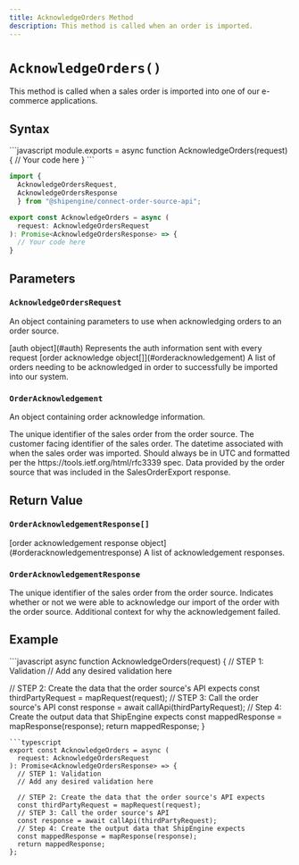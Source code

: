 ```yaml
---
title: AcknowledgeOrders Method
description: This method is called when an order is imported.
---
```



`AcknowledgeOrders()`
===========================
This method is called when a sales order is imported into one of our e-commerce applications.


Syntax
-----------------------------------------------
<CodeWrapper>
```javascript
module.exports = async function AcknowledgeOrders(request) {
  // Your code here
}
```

```typescript
import {
  AcknowledgeOrdersRequest,
  AcknowledgeOrdersResponse
  } from "@shipengine/connect-order-source-api";

export const AcknowledgeOrders = async (
  request: AcknowledgeOrdersRequest
): Promise<AcknowledgeOrdersResponse> => {
  // Your code here
}
```
</CodeWrapper>



Parameters
-----------------------------------------------

### `AcknowledgeOrdersRequest`
An object containing parameters to use when acknowledging orders to an order source.

<Reference>

  <Field name="auth" nullable={false}>
    <Type>
      [auth object](#auth)
    </Type>
    <Description>
      Represents the auth information sent with every request
    </Description>
  </Field>

  <Field name="orders" nullable={false}>
    <Type>
      [order acknowledge object[]](#orderacknowledgement)
    </Type>
    <Description>
      A list of orders needing to be acknowledged in order to successfully be imported into our system.
    </Description>
  </Field>

</Reference>

### `OrderAcknowledgement`
An object containing order acknowledge information.

<Reference>

  <Field name="order_id" type="string" nullable={false}>
    <Description>
      The unique identifier of the sales order from the order source.
    </Description>
  </Field>

  <Field name="order_number" type="string" nullable={true}>
    <Description>
      The customer facing identifier of the sales order.
    </Description>
  </Field>

  <Field name="imported_date" type="string" nullable={false}>
    <Description>
      The datetime associated with when the sales order was imported. Should always be in UTC and
      formatted per the https://tools.ietf.org/html/rfc3339 spec.
    </Description>
  </Field>

  <Field name="integration_context" type="string" nullable={true}>
    <Description>
      Data provided by the order source that was included in the SalesOrderExport response.
    </Description>
  </Field>

</Reference>

Return Value
-----------------------------------------------
### `OrderAcknowledgementResponse[]`

<Reference>
  <Field name="responses" nullable={false}>
    <Type>
      [order acknowledgement response object](#orderacknowledgementresponse)
    </Type>
    <Description>
      A list of acknowledgement responses.
    </Description>
  </Field>
</Reference>

### `OrderAcknowledgementResponse`

<Reference>

  <Field name="order_id" type="string" required={true}>
    <Description>
      The unique identifier of the sales order from the order source.
    </Description>
  </Field>

  <Field name="succeeded" type="boolean" required={true}>
    <Description>
      Indicates whether or not we were able to acknowledge our import of the order with the order source.
    </Description>
  </Field>

  <Field name="failure_reason" type="string" required={false}>
    <Description>
      Additional context for why the acknowledgement failed.
    </Description>
  </Field>

</Reference>

Example
-----------------------------------------------
<CodeWrapper>
```javascript
async function AcknowledgeOrders(request) {
  // STEP 1: Validation
  // Add any desired validation here

  // STEP 2: Create the data that the order source's API expects
  const thirdPartyRequest = mapRequest(request);
  // STEP 3: Call the order source's API
  const response = await callApi(thirdPartyRequest);
  // Step 4: Create the output data that ShipEngine expects
  const mappedResponse = mapResponse(response);
  return mappedResponse;
}
```
```typescript
export const AcknowledgeOrders = async (
  request: AcknowledgeOrdersRequest
): Promise<AcknowledgeOrdersResponse> => {
  // STEP 1: Validation
  // Add any desired validation here

  // STEP 2: Create the data that the order source's API expects
  const thirdPartyRequest = mapRequest(request);
  // STEP 3: Call the order source's API
  const response = await callApi(thirdPartyRequest);
  // Step 4: Create the output data that ShipEngine expects
  const mappedResponse = mapResponse(response);
  return mappedResponse;
};
```
</CodeWrapper>
